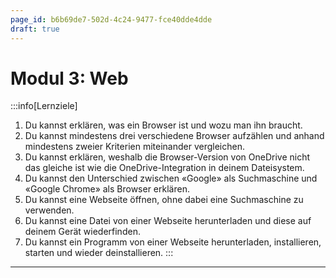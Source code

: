 ```yaml
---
page_id: b6b69de7-502d-4c24-9477-fce40dde4dde
draft: true
---
```


# Modul 3: Web
:::info[Lernziele]
1. Du kannst erklären, was ein Browser ist und wozu man ihn braucht.
2. Du kannst mindestens drei verschiedene Browser aufzählen und anhand mindestens zweier Kriterien miteinander vergleichen.
3. Du kannst erklären, weshalb die Browser-Version von OneDrive nicht das gleiche ist wie die OneDrive-Integration in deinem Dateisystem.
4. Du kannst den Unterschied zwischen «Google» als Suchmaschine und «Google Chrome» als Browser erklären.
5. Du kannst eine Webseite öffnen, ohne dabei eine Suchmaschine zu verwenden.
6. Du kannst eine Datei von einer Webseite herunterladen und diese auf deinem Gerät wiederfinden.
7. Du kannst ein Programm von einer Webseite herunterladen, installieren, starten und wieder deinstallieren.
:::

---